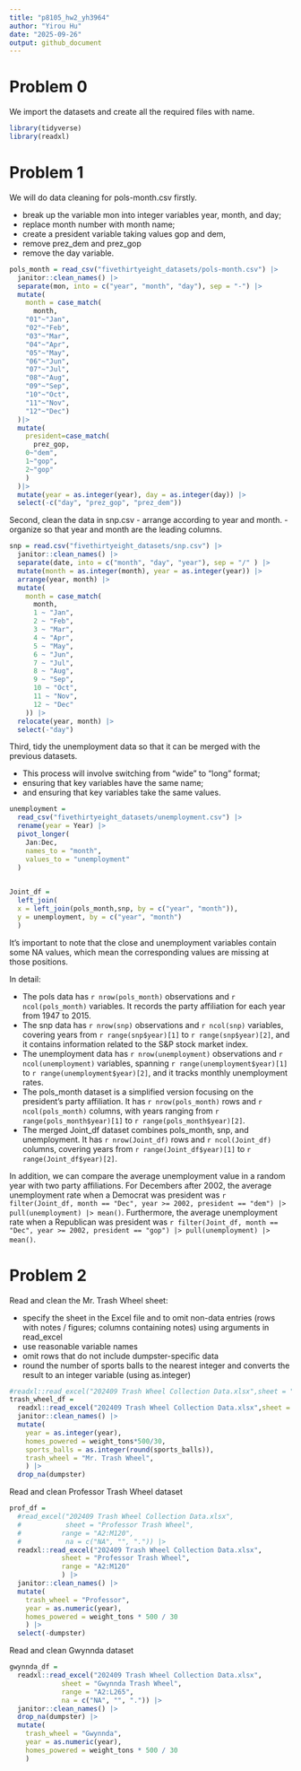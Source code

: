 ```yaml
---
title: "p8105_hw2_yh3964"
author: "Yirou Hu"
date: "2025-09-26"
output: github_document
---
```

# Problem 0
We import the datasets and create all the required files with name. 
```r
library(tidyverse)
library(readxl)
```

# Problem 1
We will do data cleaning for pols-month.csv firstly. 

- break up the variable mon into integer variables year, month, and day; 
- replace month number with month name; 
- create a president variable taking values gop and dem, 
- remove prez_dem and prez_gop
- remove the day variable.

```r
pols_month = read_csv("fivethirtyeight_datasets/pols-month.csv") |>
  janitor::clean_names() |>
  separate(mon, into = c("year", "month", "day"), sep = "-") |>
  mutate(
    month = case_match(
      month, 
    "01"~"Jan",
    "02"~"Feb",
    "03"~"Mar",
    "04"~"Apr",
    "05"~"May",
    "06"~"Jun",
    "07"~"Jul",
    "08"~"Aug",
    "09"~"Sep",
    "10"~"Oct",
    "11"~"Nov",
    "12"~"Dec")
  )|>
  mutate(
    president=case_match(
      prez_gop,
    0~"dem",
    1~"gop",
    2~"gop"
    )
  )|>
  mutate(year = as.integer(year), day = as.integer(day)) |>
  select(-c("day", "prez_gop", "prez_dem"))
```

Second, clean the data in snp.csv
- arrange according to year and month.
- organize so that year and month are the leading columns.

```r
snp = read.csv("fivethirtyeight_datasets/snp.csv") |>
  janitor::clean_names() |>
  separate(date, into = c("month", "day", "year"), sep = "/" ) |>
  mutate(month = as.integer(month), year = as.integer(year)) |>
  arrange(year, month) |>
  mutate(
    month = case_match(
      month,
      1 ~ "Jan",
      2 ~ "Feb",
      3 ~ "Mar",
      4 ~ "Apr",
      5 ~ "May",
      6 ~ "Jun",
      7 ~ "Jul",
      8 ~ "Aug",
      9 ~ "Sep",
      10 ~ "Oct",
      11 ~ "Nov",
      12 ~ "Dec"
    )) |>
  relocate(year, month) |>
  select(-"day")

```

Third, tidy the unemployment data so that it can be merged with the previous datasets.

- This process will involve switching from “wide” to “long” format; 
- ensuring that key variables have the same name; 
- and ensuring that key variables take the same values.

```r
unemployment = 
  read_csv("fivethirtyeight_datasets/unemployment.csv") |>
  rename(year = Year) |>
  pivot_longer(
    Jan:Dec, 
    names_to = "month",
    values_to = "unemployment"
  ) 
  
```

```r
Joint_df = 
  left_join(
  x = left_join(pols_month,snp, by = c("year", "month")), 
  y = unemployment, by = c("year", "month")
  )
```

It’s important to note that the close and unemployment variables contain some NA values, which mean the corresponding values are missing at those positions.

In detail:

- The pols data has `r nrow(pols_month)` observations and `r ncol(pols_month)` variables. It records the party affiliation for each year from 1947 to 2015.
- The snp data has `r nrow(snp)` observations and `r ncol(snp)` variables, covering years from `r range(snp$year)[1]` to `r range(snp$year)[2]`, and it contains information related to the S&P stock market index.
- The unemployment data has `r nrow(unemployment)` observations and `r ncol(unemployment)` variables, spanning `r range(unemployment$year)[1]` to `r range(unemployment$year)[2]`, and it tracks monthly unemployment rates.
- The pols_month dataset is a simplified version focusing on the president’s party affiliation. It has `r nrow(pols_month)` rows and `r ncol(pols_month)` columns, with years ranging from `r range(pols_month$year)[1]` to `r range(pols_month$year)[2]`.
- The merged Joint_df dataset combines pols_month, snp, and unemployment. It has `r nrow(Joint_df)` rows and `r ncol(Joint_df)` columns, covering years from `r range(Joint_df$year)[1]` to `r range(Joint_df$year)[2]`.

In addition, we can compare the average unemployment value in a random year with two party affiliations. For Decembers after 2002, the average unemployment rate when a Democrat was president was `r filter(Joint_df, month == "Dec", year >= 2002, president == "dem") |> pull(unemployment) |> mean()`. Furthermore, the average unemployment rate when a Republican was president was `r filter(Joint_df, month == "Dec", year >= 2002, president == "gop") |> pull(unemployment) |> mean()`. 


# Problem 2

Read and clean the Mr. Trash Wheel sheet:

- specify the sheet in the Excel file and to omit non-data entries (rows with notes / figures; columns containing notes) using arguments in read_excel
- use reasonable variable names
- omit rows that do not include dumpster-specific data
- round the number of sports balls to the nearest integer and converts the result to an integer variable (using as.integer)

```r
#readxl::read_excel("202409 Trash Wheel Collection Data.xlsx",sheet = "Mr. Trash Wheel",range ="A2:N586", na = c("NA", "", ".")) |>
trash_wheel_df =
  readxl::read_excel("202409 Trash Wheel Collection Data.xlsx",sheet = "Mr. Trash Wheel",range ="A2:N586") |>
  janitor::clean_names() |>
  mutate(
    year = as.integer(year),
    homes_powered = weight_tons*500/30,
    sports_balls = as.integer(round(sports_balls)), 
    trash_wheel = "Mr. Trash Wheel",
    ) |> 
  drop_na(dumpster)
```

Read and clean Professor Trash Wheel dataset

```r
prof_df = 
  #read_excel("202409 Trash Wheel Collection Data.xlsx", 
  #           sheet = "Professor Trash Wheel",
  #          range = "A2:M120",
  #           na = c("NA", "", ".")) |> 
  readxl::read_excel("202409 Trash Wheel Collection Data.xlsx", 
             sheet = "Professor Trash Wheel",
             range = "A2:M120"
             ) |>
  janitor::clean_names() |> 
  mutate(
    trash_wheel = "Professor", 
    year = as.numeric(year),
    homes_powered = weight_tons * 500 / 30
    ) |> 
  select(-dumpster)
```

Read and clean Gwynnda dataset

```r
gwynnda_df = 
  readxl::read_excel("202409 Trash Wheel Collection Data.xlsx", 
             sheet = "Gwynnda Trash Wheel",
             range = "A2:L265",
             na = c("NA", "", ".")) |> 
  janitor::clean_names() |> 
  drop_na(dumpster) |>
  mutate(
    trash_wheel = "Gwynnda",
    year = as.numeric(year),
    homes_powered = weight_tons * 500 / 30
    )
```

